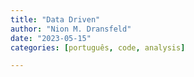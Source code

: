 ```yaml
---
title: "Data Driven"
author: "Nion M. Dransfeld"
date: "2023-05-15"
categories: [português, code, analysis]

---
```


